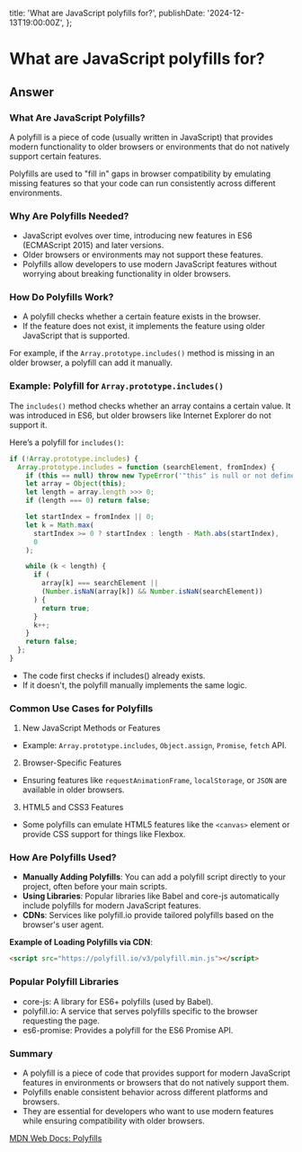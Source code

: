 
  title: 'What are JavaScript polyfills for?',
  publishDate: '2024-12-13T19:00:00Z',
};

# What are JavaScript polyfills for?

## Answer

### What Are JavaScript Polyfills?

A polyfill is a piece of code (usually written in JavaScript) that provides modern functionality to older browsers or environments that do not natively support certain features.

Polyfills are used to "fill in" gaps in browser compatibility by emulating missing features so that your code can run consistently across different environments.

### Why Are Polyfills Needed?

- JavaScript evolves over time, introducing new features in ES6 (ECMAScript 2015) and later versions.
- Older browsers or environments may not support these features.
- Polyfills allow developers to use modern JavaScript features without worrying about breaking functionality in older browsers.

### How Do Polyfills Work?

- A polyfill checks whether a certain feature exists in the browser.
- If the feature does not exist, it implements the feature using older JavaScript that is supported.

For example, if the `Array.prototype.includes()` method is missing in an older browser, a polyfill can add it manually.

### **Example: Polyfill for `Array.prototype.includes()`**

The `includes()` method checks whether an array contains a certain value. It was introduced in ES6, but older browsers like Internet Explorer do not support it.

Here’s a polyfill for `includes()`:

```javascript
if (!Array.prototype.includes) {
  Array.prototype.includes = function (searchElement, fromIndex) {
    if (this == null) throw new TypeError('"this" is null or not defined');
    let array = Object(this);
    let length = array.length >>> 0;
    if (length === 0) return false;

    let startIndex = fromIndex || 0;
    let k = Math.max(
      startIndex >= 0 ? startIndex : length - Math.abs(startIndex),
      0
    );

    while (k < length) {
      if (
        array[k] === searchElement ||
        (Number.isNaN(array[k]) && Number.isNaN(searchElement))
      ) {
        return true;
      }
      k++;
    }
    return false;
  };
}
```

- The code first checks if includes() already exists.
- If it doesn't, the polyfill manually implements the same logic.

### Common Use Cases for Polyfills

1. New JavaScript Methods or Features

- Example: `Array.prototype.includes`, `Object.assign`, `Promise`, `fetch` API.

2. Browser-Specific Features

- Ensuring features like `requestAnimationFrame`, `localStorage`, or `JSON` are available in older browsers.

3. HTML5 and CSS3 Features

- Some polyfills can emulate HTML5 features like the `<canvas>` element or provide CSS support for things like Flexbox.

### How Are Polyfills Used?

- **Manually Adding Polyfills**: You can add a polyfill script directly to your project, often before your main scripts.
- **Using Libraries**: Popular libraries like Babel and core-js automatically include polyfills for modern JavaScript features.
- **CDNs**: Services like polyfill.io provide tailored polyfills based on the browser's user agent.

**Example of Loading Polyfills via CDN**:

```html
<script src="https://polyfill.io/v3/polyfill.min.js"></script>
```

### Popular Polyfill Libraries

- core-js: A library for ES6+ polyfills (used by Babel).
- polyfill.io: A service that serves polyfills specific to the browser requesting the page.
- es6-promise: Provides a polyfill for the ES6 Promise API.

### Summary

- A polyfill is a piece of code that provides support for modern JavaScript features in environments or browsers that do not natively support them.
- Polyfills enable consistent behavior across different platforms and browsers.
- They are essential for developers who want to use modern features while ensuring compatibility with older browsers.

[MDN Web Docs: Polyfills](https://developer.mozilla.org/en-US/docs/Glossary/Polyfill)

<GithubEdit link='/questions/javascript/11-what-are-javascript-polyfills-for/page.mdx' />

